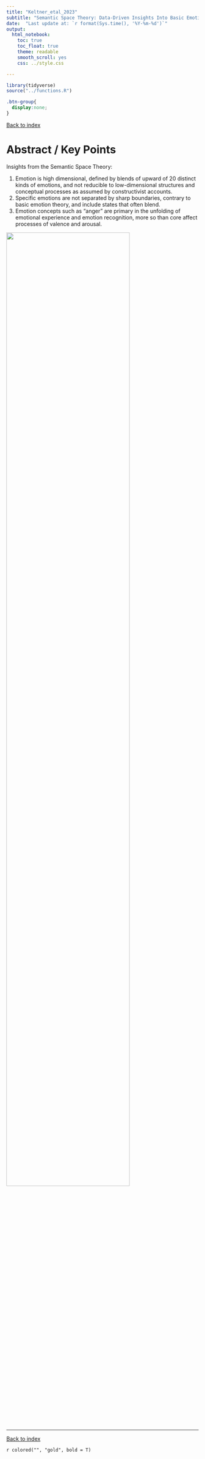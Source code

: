 ```yaml
---
title: "Keltner_etal_2023"
subtitle: "Semantic Space Theory: Data-Driven Insights Into Basic Emotions. Current Directions in Psychological Science, 09637214221150511. https://doi.org/10.1177/09637214221150511"
date:  "Last update at: `r format(Sys.time(), '%Y-%m-%d')`"
output: 
  html_notebook:
    toc: true
    toc_float: true
    theme: readable
    smooth_scroll: yes
    css: ../style.css

---
```


```r
library(tidyverse)
source("../functions.R")
```

```css
.btn-group{
  display:none;
}
```

[Back to index](../index.nb.html)

# Abstract / Key Points

Insights from the Semantic Space Theory: 

  1. Emotion is high dimensional, defined by blends of upward of 20 distinct kinds of emotions, and not reducible to low-dimensional structures and conceptual processes as assumed by constructivist accounts.
  2. Specific emotions are not separated by sharp boundaries, contrary to basic emotion theory, and include states that often blend. 
  3. Emotion concepts such as “anger” are primary in the unfolding of emotional experience and emotion recognition, more so than core affect processes of valence and arousal.

<img src="Screenshots.png" width=80%>


-----
[Back to index](../index.nb.html)


`r colored("", "gold", bold = T)`















  


